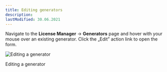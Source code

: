 ```yaml
---
title: Editing generators
description:
lastModified: 30.06.2021
---
```


Navigate to the **License Manager** → **Generators** page and hover with your
mouse over an existing generator. Click the „Edit” action link to open the form.

![Editing a generator](/images/docs/generators/editing-generators/editing-a-generator.png)
<p className={"image-desc"}>Editing a generator</p>
